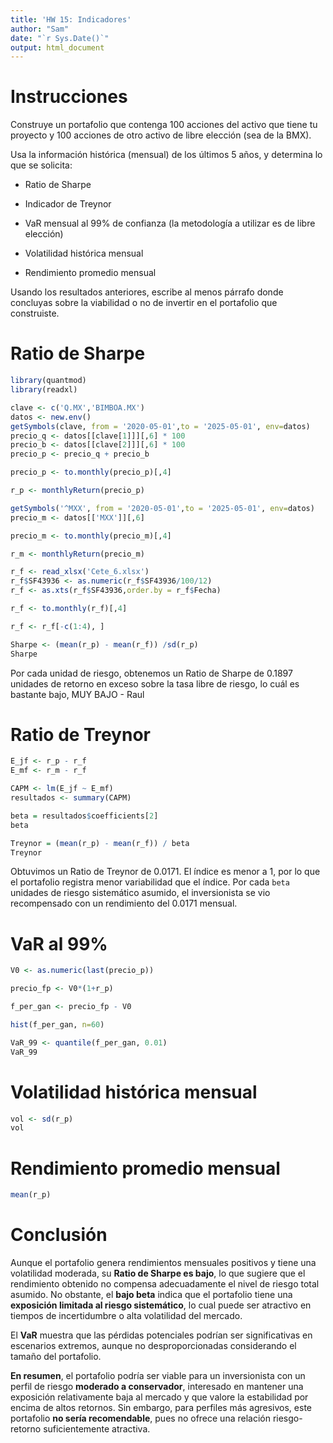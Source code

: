 ```yaml
---
title: 'HW 15: Indicadores'
author: "Sam"
date: "`r Sys.Date()`"
output: html_document
---
```


# Instrucciones

Construye un portafolio que contenga 100 acciones del activo que tiene tu proyecto y 100 acciones de otro activo de libre elección (sea de la BMX).

Usa la información histórica (mensual) de los últimos 5 años, y determina lo que se solicita:

-   Ratio de Sharpe

-   Indicador de Treynor

-   VaR mensual al 99% de confianza (la metodología a utilizar es de libre elección)

-   Volatilidad histórica mensual 

-   Rendimiento promedio mensual

Usando los resultados anteriores, escribe al menos párrafo donde concluyas sobre la viabilidad o no de invertir en el portafolio que construiste.

# Ratio de Sharpe

```r
library(quantmod)
library(readxl)
```

```r
clave <- c('Q.MX','BIMBOA.MX')
datos <- new.env()
getSymbols(clave, from = '2020-05-01',to = '2025-05-01', env=datos)
precio_q <- datos[[clave[1]]][,6] * 100
precio_b <- datos[[clave[2]]][,6] * 100
precio_p <- precio_q + precio_b

precio_p <- to.monthly(precio_p)[,4]

r_p <- monthlyReturn(precio_p)
```

```r
getSymbols('^MXX', from = '2020-05-01',to = '2025-05-01', env=datos)
precio_m <- datos[['MXX']][,6]

precio_m <- to.monthly(precio_m)[,4]

r_m <- monthlyReturn(precio_m)
```

```r
r_f <- read_xlsx('Cete_6.xlsx')
r_f$SF43936 <- as.numeric(r_f$SF43936/100/12)
r_f <- as.xts(r_f$SF43936,order.by = r_f$Fecha)

r_f <- to.monthly(r_f)[,4]

r_f <- r_f[-c(1:4), ]
```

```r
Sharpe <- (mean(r_p) - mean(r_f)) /sd(r_p)
Sharpe
```

Por cada unidad de riesgo, obtenemos un Ratio de Sharpe de 0.1897 unidades de retorno en exceso sobre la tasa libre de riesgo, lo cuál es bastante bajo, MUY BAJO - Raul

# Ratio de Treynor

```r
E_jf <- r_p - r_f
E_mf <- r_m - r_f
```

```r
CAPM <- lm(E_jf ~ E_mf)
resultados <- summary(CAPM)
```

```r
beta = resultados$coefficients[2]
beta
```

```r
Treynor = (mean(r_p) - mean(r_f)) / beta
Treynor
```

Obtuvimos un Ratio de Treynor de 0.0171. El índice es menor a 1, por lo que el portafolio registra menor variabilidad que el índice. Por cada `beta` unidades de riesgo sistemático asumido, el inversionista se vio recompensado con un rendimiento del 0.0171 mensual.

# VaR al 99%

```r
V0 <- as.numeric(last(precio_p))
```

```r
precio_fp <- V0*(1+r_p)
```

```r
f_per_gan <- precio_fp - V0
```

```r
hist(f_per_gan, n=60)
```

```r
VaR_99 <- quantile(f_per_gan, 0.01)
VaR_99
```

# Volatilidad histórica mensual

```r
vol <- sd(r_p)
vol
```

# Rendimiento promedio mensual

```r
mean(r_p)
```

# Conclusión

Aunque el portafolio genera rendimientos mensuales positivos y tiene una volatilidad moderada, su **Ratio de Sharpe es bajo**, lo que sugiere que el rendimiento obtenido no compensa adecuadamente el nivel de riesgo total asumido. No obstante, el **bajo beta** indica que el portafolio tiene una **exposición limitada al riesgo sistemático**, lo cual puede ser atractivo en tiempos de incertidumbre o alta volatilidad del mercado.

El **VaR** muestra que las pérdidas potenciales podrían ser significativas en escenarios extremos, aunque no desproporcionadas considerando el tamaño del portafolio.

**En resumen**, el portafolio podría ser viable para un inversionista con un perfil de riesgo **moderado a conservador**, interesado en mantener una exposición relativamente baja al mercado y que valore la estabilidad por encima de altos retornos. Sin embargo, para perfiles más agresivos, este portafolio **no sería recomendable**, pues no ofrece una relación riesgo-retorno suficientemente atractiva.
